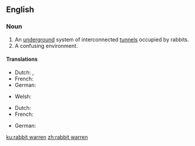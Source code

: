 ==English==

===Noun===
{{en-noun}}

# An [[underground]] system of interconnected [[tunnel]]s occupied by rabbits.
# A confusing environment.

====Translations====
{{trans-top|An [[underground]] system of interconnected [[tunnel]]s occupied by rabbits}}
* Dutch: {{t|nl|konijnenpijpen|p}}, {{t|nl|konijnengangen|p}}
* French: {{t+|fr|garenne|f}}
* German: {{t|de|Gänge des Kaninchenbaus|p}}
{{trans-mid}}
* Welsh: {{t|cy|cwningar|m}}
{{trans-bottom}}

{{trans-top|A confusing environment}}
* Dutch: {{t+|nl|doolhof|n}}
* French: {{t+|fr|labyrinthe|m}}
{{trans-mid}}
* German: {{t+|de|Labyrinth|n}}
{{trans-bottom}}

[[ku:rabbit warren]]
[[zh:rabbit warren]]